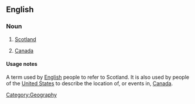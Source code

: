 ==English==

===Noun===
{{en-noun|sg=[[north]] of the [[border]]|-}}

# {{colloquial|UK}} [[Scotland]] 
# {{colloquial|US}} [[Canada]]

====Usage notes====
A term used by [[English]] people to refer to Scotland.
It is also used by people of the [[United States]] to describe the location of, or events in, [[Canada]].

[[Category:Geography]]